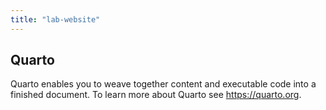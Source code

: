 ```yaml
---
title: "lab-website"
---
```


## Quarto

Quarto enables you to weave together content and executable code into a finished document. To learn more about Quarto see <https://quarto.org>.
